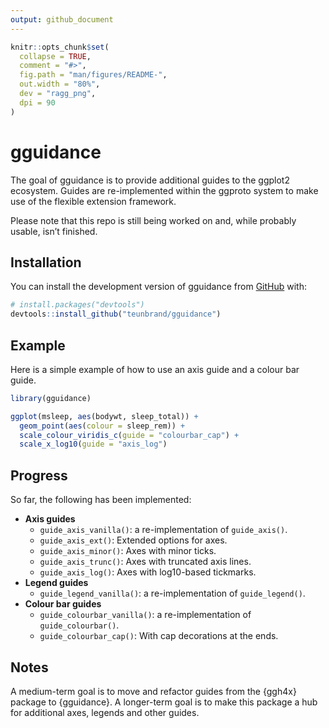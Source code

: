 ```yaml
---
output: github_document
---
```


<!-- README.md is generated from README.Rmd. Please edit that file -->

```r
knitr::opts_chunk$set(
  collapse = TRUE,
  comment = "#>",
  fig.path = "man/figures/README-",
  out.width = "80%",
  dev = "ragg_png",
  dpi = 90
)
```

# gguidance

<!-- badges: start -->
<!-- badges: end -->

The goal of gguidance is to provide additional guides to the ggplot2 ecosystem. Guides are re-implemented within the ggproto system to make use of the flexible extension framework.

Please note that this repo is still being worked on and, while probably usable, isn't finished.

## Installation

You can install the development version of gguidance from [GitHub](https://github.com/) with:

``` r
# install.packages("devtools")
devtools::install_github("teunbrand/gguidance")
```

## Example

Here is a simple example of how to use an axis guide and a colour bar guide.

```r
library(gguidance)

ggplot(msleep, aes(bodywt, sleep_total)) +
  geom_point(aes(colour = sleep_rem)) +
  scale_colour_viridis_c(guide = "colourbar_cap") +
  scale_x_log10(guide = "axis_log")
```

## Progress

So far, the following has been implemented:

* **Axis guides**
   * `guide_axis_vanilla()`: a re-implementation of `guide_axis()`.
   * `guide_axis_ext()`: Extended options for axes.
   * `guide_axis_minor()`: Axes with minor ticks.
   * `guide_axis_trunc()`: Axes with truncated axis lines.
   * `guide_axis_log()`: Axes with log10-based tickmarks.
* **Legend guides**
   * `guide_legend_vanilla()`: a re-implementation of `guide_legend()`.
* **Colour bar guides**
   * `guide_colourbar_vanilla()`: a re-implementation of `guide_colourbar()`.
   * `guide_colourbar_cap()`: With cap decorations at the ends.

## Notes

A medium-term goal is to move and refactor guides from the {ggh4x} package to {gguidance}. A longer-term goal is to make this package a hub for additional axes, legends and other guides.
